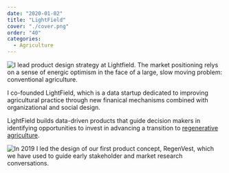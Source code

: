 ```yaml
---
date: "2020-01-02"
title: "LightField"
cover: "./cover.png"
order: "40"
categories:
  - Agriculture
---
```


![I lead product design strategy at Lightfield. The market positioning relys on a sense of energic optimism in the face of a large, slow moving problem: conventional agriculture.](cover.png)

I co-founded LightField, which is a data startup dedicated to improving agricultural practice through new finanical mechanisms combined with organizational and social design.

LightField builds data-driven products that guide decision makers in identifying opportunities to invest in advancing a transition to [regenerative agriculture](https://en.m.wikipedia.org/wiki/Regenerative_agriculture). 

![In 2019 I led the design of our first product concept, RegenVest, which we have used to guide early stakeholder and market research conversations.](lightfield2.png)